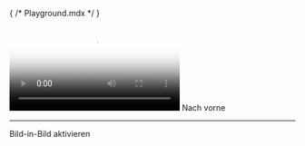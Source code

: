 { /* Playground.mdx */ }


<Meta title="Playground" />

<Canvas>
  <video-player storage-key="uscreen:player" offset="10">
    <video
      slot="video"
      title="My test video"
      poster="https://alpha.uscreencdn.com/video_thumbnails/VRbT3_aS41zh3A.jpg?key1=/gGNqWB2hryMcnePnJwf9zqzLKXuj4oV1J+iiEG33FEWdQ6VvzRehSJE9SGr0K1M&key2=bba1ecd75ecd5d9d0a8013577f4d585f"
    >
      <source 
        src="https://stream.mux.com/miQlLYOpwPpHbR6KGQTSgn8ZDm4u4G1X.m3u8"
        type="application/x-mpegURL"
      />
      <track
        default
        label="English"
        kind="metadata" 
        srcLang="en"
        src={enCaptions}
      />
    </video>
    <video-controls>
      <video-timeline>
        <video-live-sign></video-live-sign>
        <video-timer></video-timer>
      </video-timeline>
      <video-play-button />
      <video-forward-button>
        <span slot="tooltip">Nach vorne</span>
      </video-forward-button>
      <video-backward-button />
      <video-volume-button />
      <video-volume-control />
      <hr />
      <video-subtitles-button />
      <video-settings-button translation={JSON.stringify({
        'back': 'પાછા',
        'auto': 'si toos ah'
      })}/>
      <video-airplay-button />
      <video-pip-button>
        <span slot="tooltip:disabled">Bild-in-Bild aktivieren</span>
      </video-pip-button>
      <video-chromecast-button />
      <video-fullscreen-button />
    </video-controls>
    <video-cues />
  </video-player>
</Canvas>
